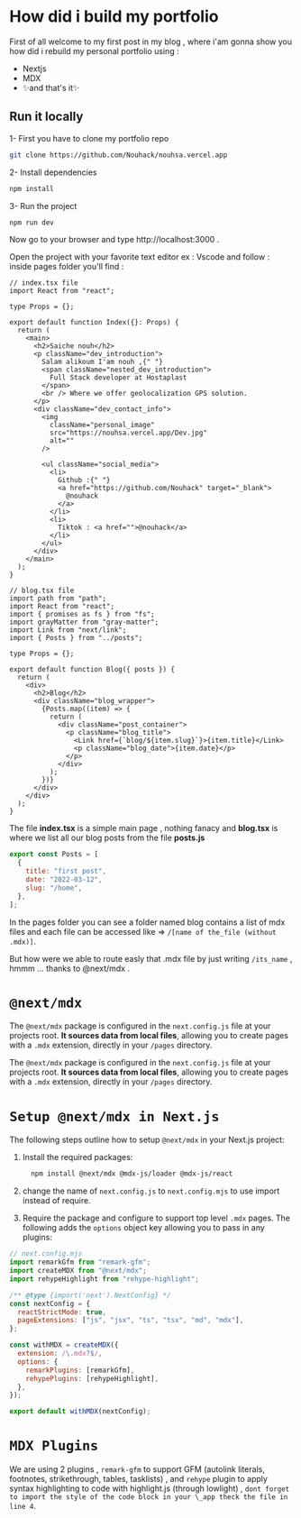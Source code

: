 # How did i build my portfolio

First of all welcome to my first post in my blog , where i'am gonna show
you how did i rebuild my personal portfolio using :

- Nextjs
- MDX
- ✨and that's it✨

## Run it locally

1- First you have to clone my portfolio repo

```sh
git clone https://github.com/Nouhack/nouhsa.vercel.app
```

2- Install dependencies

```sh
npm install
```

3- Run the project

```sh
npm run dev
```

Now go to your browser and type http://localhost:3000 .

Open the project with your favorite text editor ex : Vscode and follow :
inside pages folder you'll find :

```tsx
// index.tsx file
import React from "react";

type Props = {};

export default function Index({}: Props) {
  return (
    <main>
      <h2>Saiche nouh</h2>
      <p className="dev_introduction">
        Salam alikoum I'am nouh ,{" "}
        <span className="nested_dev_introduction">
          Full Stack developer at Hostaplast
        </span>
        <br /> Where we offer geolocalization GPS solution.
      </p>
      <div className="dev_contact_info">
        <img
          className="personal_image"
          src="https://nouhsa.vercel.app/Dev.jpg"
          alt=""
        />

        <ul className="social_media">
          <li>
            Github :{" "}
            <a href="https://github.com/Nouhack" target="_blank">
              @nouhack
            </a>
          </li>
          <li>
            Tiktok : <a href="">@nouhack</a>
          </li>
        </ul>
      </div>
    </main>
  );
}
```

```tsx
// blog.tsx file
import path from "path";
import React from "react";
import { promises as fs } from "fs";
import grayMatter from "gray-matter";
import Link from "next/link";
import { Posts } from "../posts";

type Props = {};

export default function Blog({ posts }) {
  return (
    <div>
      <h2>Blog</h2>
      <div className="blog_wrapper">
        {Posts.map((item) => {
          return (
            <div className="post_container">
              <p className="blog_title">
                <Link href={`blog/${item.slug}`}>{item.title}</Link>
                <p className="blog_date">{item.date}</p>
              </p>
            </div>
          );
        })}
      </div>
    </div>
  );
}
```

The file **index.tsx** is a simple main page , nothing fanacy and **blog.tsx** is
where we list all our blog posts from the file **posts.js**

```javascript
export const Posts = [
  {
    title: "first post",
    date: "2022-03-12",
    slug: "/home",
  },
];
```

In the pages folder you can see a folder named blog contains a list of mdx files and each file can be accessed like =>
`/[name of the_file (without .mdx)]`.

But how were we able to route easly that .mdx file by just writing `/its_name` , hmmm ... thanks to @next/mdx .

# `@next/mdx`

The `@next/mdx` package is configured in the `next.config.js` file at your projects root. **It sources data from local files**, allowing you to create pages with a `.mdx` extension, directly in your `/pages` directory.

The `@next/mdx` package is configured in the `next.config.js` file at your projects root. **It sources data from local files**, allowing you to create pages with a `.mdx` extension, directly in your `/pages` directory.

# `Setup @next/mdx in Next.js`

The following steps outline how to setup `@next/mdx` in your Next.js project:

1. Install the required packages:

   ```bash
     npm install @next/mdx @mdx-js/loader @mdx-js/react
   ```

2. change the name of `next.config.js` to `next.config.mjs` to use import instead of require.

3. Require the package and configure to support top level `.mdx` pages. The following adds the `options` object key allowing you to pass in any plugins:

```mjs
// next.config.mjs
import remarkGfm from "remark-gfm";
import createMDX from "@next/mdx";
import rehypeHighlight from "rehype-highlight";

/** @type {import('next').NextConfig} */
const nextConfig = {
  reactStrictMode: true,
  pageExtensions: ["js", "jsx", "ts", "tsx", "md", "mdx"],
};

const withMDX = createMDX({
  extension: /\.mdx?$/,
  options: {
    remarkPlugins: [remarkGfm],
    rehypePlugins: [rehypeHighlight],
  },
});

export default withMDX(nextConfig);
```

# `MDX Plugins`

We are using 2 plugins , `remark-gfm` to support GFM (autolink literals, footnotes, strikethrough, tables, tasklists) ,
and `rehype` plugin to apply syntax highlighting to code with highlight.js (through lowlight) , `dont forget to import the style of the code block in your \_app theck the file in line 4`.
